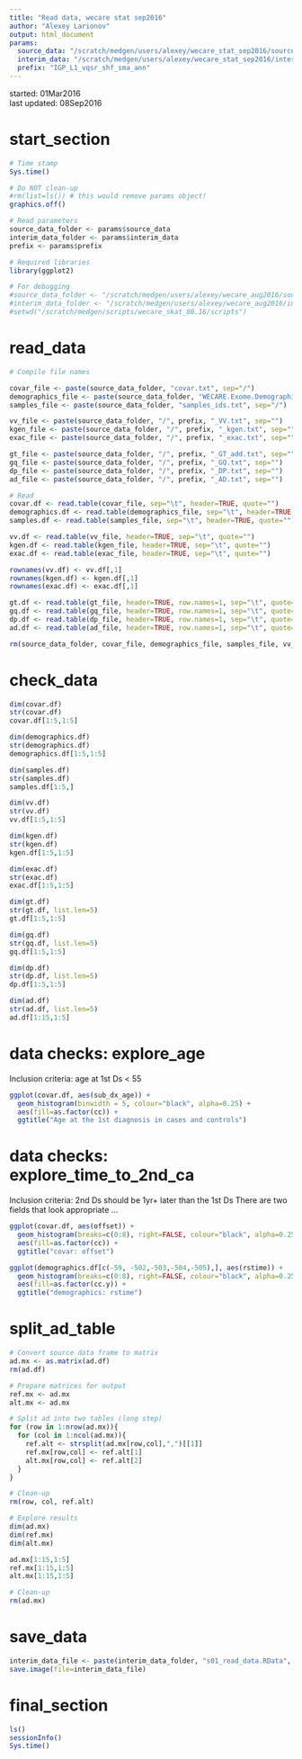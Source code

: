 ```yaml
---
title: "Read data, wecare stat sep2016"
author: "Alexey Larionov"
output: html_document
params:
  source_data: "/scratch/medgen/users/alexey/wecare_stat_sep2016/source_data"
  interim_data: "/scratch/medgen/users/alexey/wecare_stat_sep2016/interim_data"
  prefix: "IGP_L1_vqsr_shf_sma_ann"
---
```


started: 01Mar2016  
last updated: 08Sep2016

# start_section

```r

# Time stamp
Sys.time()

# Do NOT clean-up
#rm(list=ls()) # this would remove params object!
graphics.off()

# Read parameters
source_data_folder <- params$source_data
interim_data_folder <- params$interim_data
prefix <- params$prefix

# Required libraries
library(ggplot2)

# For debugging
#source_data_folder <- "/scratch/medgen/users/alexey/wecare_aug2016/source_data"
#interim_data_folder <- "/scratch/medgen/users/alexey/wecare_aug2016/interim_data"
#setwd("/scratch/medgen/scripts/wecare_skat_08.16/scripts")

```

# read_data

```r

# Compile file names

covar_file <- paste(source_data_folder, "covar.txt", sep="/")
demographics_file <- paste(source_data_folder, "WECARE.Exome.DemographicVariables.txt", sep="/")
samples_file <- paste(source_data_folder, "samples_ids.txt", sep="/")

vv_file <- paste(source_data_folder, "/", prefix, "_VV.txt", sep="")
kgen_file <- paste(source_data_folder, "/", prefix, "_kgen.txt", sep="")
exac_file <- paste(source_data_folder, "/", prefix, "_exac.txt", sep="")

gt_file <- paste(source_data_folder, "/", prefix, "_GT_add.txt", sep="")
gq_file <- paste(source_data_folder, "/", prefix, "_GQ.txt", sep="")
dp_file <- paste(source_data_folder, "/", prefix, "_DP.txt", sep="")
ad_file <- paste(source_data_folder, "/", prefix, "_AD.txt", sep="")

# Read 
covar.df <- read.table(covar_file, sep="\t", header=TRUE, quote="")
demographics.df <- read.table(demographics_file, sep="\t", header=TRUE, quote="")
samples.df <- read.table(samples_file, sep="\t", header=TRUE, quote="")

vv.df <- read.table(vv_file, header=TRUE, sep="\t", quote="")
kgen.df <- read.table(kgen_file, header=TRUE, sep="\t", quote="")
exac.df <- read.table(exac_file, header=TRUE, sep="\t", quote="")

rownames(vv.df) <- vv.df[,1]
rownames(kgen.df) <- kgen.df[,1]
rownames(exac.df) <- exac.df[,1]

gt.df <- read.table(gt_file, header=TRUE, row.names=1, sep="\t", quote="")
gq.df <- read.table(gq_file, header=TRUE, row.names=1, sep="\t", quote="")
dp.df <- read.table(dp_file, header=TRUE, row.names=1, sep="\t", quote="")
ad.df <- read.table(ad_file, header=TRUE, row.names=1, sep="\t", quote="")

rm(source_data_folder, covar_file, demographics_file, samples_file, vv_file, gt_file, gq_file, dp_file, ad_file)

```

# check_data

```r

dim(covar.df)
str(covar.df)
covar.df[1:5,1:5]

dim(demographics.df)
str(demographics.df)
demographics.df[1:5,1:5]

dim(samples.df)
str(samples.df)
samples.df[1:5,]

dim(vv.df)
str(vv.df)
vv.df[1:5,1:5]

dim(kgen.df)
str(kgen.df)
kgen.df[1:5,1:5]

dim(exac.df)
str(exac.df)
exac.df[1:5,1:5]

dim(gt.df)
str(gt.df, list.len=5)
gt.df[1:5,1:5]

dim(gq.df)
str(gq.df, list.len=5)
gq.df[1:5,1:5]

dim(dp.df)
str(dp.df, list.len=5)
dp.df[1:5,1:5]

dim(ad.df)
str(ad.df, list.len=5)
ad.df[1:15,1:5]

```

# data checks: explore_age
Inclusion criteria: age at 1st Ds < 55

```r

ggplot(covar.df, aes(sub_dx_age)) +
  geom_histogram(binwidth = 5, colour="black", alpha=0.25) + 
  aes(fill=as.factor(cc)) +
  ggtitle("Age at the 1st diagnosis in cases and controls")

```

# data checks: explore_time_to_2nd_ca
Inclusion criteria: 2nd Ds should be 1yr+ later than the 1st Ds
There are two fields that look appropriate ...

```r

ggplot(covar.df, aes(offset)) +
  geom_histogram(breaks=c(0:8), right=FALSE, colour="black", alpha=0.25) + 
  aes(fill=as.factor(cc)) +
  ggtitle("covar: offset")

ggplot(demographics.df[c(-59, -502,-503,-504,-505),], aes(rstime)) +
  geom_histogram(breaks=c(0:8), right=FALSE, colour="black", alpha=0.25) + 
  aes(fill=as.factor(cc.y)) +
  ggtitle("demographics: rstime")

```

# split_ad_table

```r

# Convert source data frame to matrix
ad.mx <- as.matrix(ad.df)
rm(ad.df)

# Prepare matrices for output
ref.mx <- ad.mx
alt.mx <- ad.mx

# Split ad into two tables (long step)
for (row in 1:nrow(ad.mx)){
  for (col in 1:ncol(ad.mx)){
    ref.alt <- strsplit(ad.mx[row,col],",")[[1]]
    ref.mx[row,col] <- ref.alt[1]
    alt.mx[row,col] <- ref.alt[2]
  }
}

# Clean-up
rm(row, col, ref.alt)

# Explore results
dim(ad.mx)
dim(ref.mx)
dim(alt.mx)

ad.mx[1:15,1:5]
ref.mx[1:15,1:5]
alt.mx[1:15,1:5]

# Clean-up
rm(ad.mx)

```

# save_data

```r

interim_data_file <- paste(interim_data_folder, "s01_read_data.RData", sep="/")
save.image(file=interim_data_file)

```

# final_section

```r

ls()
sessionInfo()
Sys.time()

```

